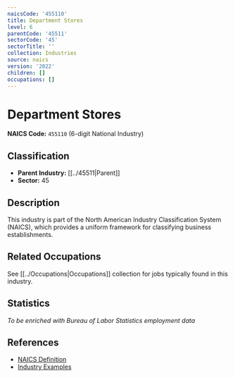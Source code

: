 ```yaml
---
naicsCode: '455110'
title: Department Stores
level: 6
parentCode: '45511'
sectorCode: '45'
sectorTitle: ''
collection: Industries
source: naics
version: '2022'
children: []
occupations: []
---
```

# Department Stores

**NAICS Code:** `455110` (6-digit National Industry)

## Classification

- **Parent Industry:** [[../45511|Parent]]
- **Sector:** 45

## Description

This industry is part of the North American Industry Classification System (NAICS), which provides a uniform framework for classifying business establishments.

## Related Occupations

See [[../Occupations|Occupations]] collection for jobs typically found in this industry.

## Statistics

*To be enriched with Bureau of Labor Statistics employment data*

## References

- [NAICS Definition](https://www.census.gov/naics/)
- [Industry Examples](https://www.census.gov/naics/2022NAICS/)
